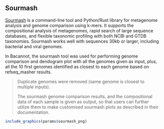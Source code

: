 ## Sourmash

[Sourmash](https://sourmash.readthedocs.io/en/latest/) is a command-line tool and Python/Rust library for metagenome analysis and genome comparison using k-mers. It supports the compositional analysis of metagenomes, rapid search of large sequence databases, and flexible taxonomic profiling with both NCBI and GTDB taxonomies. Sourmash works well with sequences 30kb or larger, including bacterial and viral genomes.

In Bacannot, the sourmash tool was used for performing genome comparison and dendogram plot with all the genomes given as input, plus, all the 10 first genomes identified as closest to each genome based on refseq_masher results.

> Duplicate genomes were removed (same genome is closest to multiple inputs).
>
> The sourmash genome comparison results, and the compositional data of each sample is given as output, so that users can further utilize them to make customised sourmash plots as described in their documentation.

```r
include_graphics(params$sourmash_png)
```